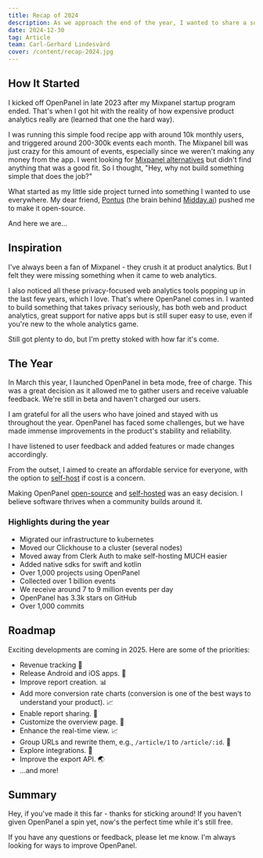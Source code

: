 ```yaml
---
title: Recap of 2024
description: As we approach the end of the year, I wanted to share a summary of how this year unfolded and how everything began.
date: 2024-12-30
tag: Article
team: Carl-Gerhard Lindesvärd
cover: /content/recap-2024.jpg
---
```


## How It Started

I kicked off OpenPanel in late 2023 after my Mixpanel startup program ended. That's when I got hit with the reality of how expensive product analytics really are (learned that one the hard way).

I was running this simple food recipe app with around 10k monthly users, and triggered around 200-300k events each month. The Mixpanel bill was just crazy for this amount of events, especially since we weren't making any money from the app. I went looking for [Mixpanel alternatives](/articles/alternatives-to-mixpanel) but didn't find anything that was a good fit. So I thought, "Hey, why not build something simple that does the job?"

What started as my little side project turned into something I wanted to use everywhere. My dear friend, [Pontus](https://twitter.com/pontusab) (the brain behind [Midday.ai](https://midday.ai)) pushed me to make it open-source.

And here we are...

## Inspiration

I've always been a fan of Mixpanel - they crush it at product analytics. But I felt they were missing something when it came to web analytics.

I also noticed all these privacy-focused web analytics tools popping up in the last few years, which I love. That's where OpenPanel comes in. I wanted to build something that takes privacy seriously, has both web and product analytics, great support for native apps but is still super easy to use, even if you're new to the whole analytics game.

Still got plenty to do, but I'm pretty stoked with how far it's come.

## The Year

In March this year, I launched OpenPanel in beta mode, free of charge. This was a great decision as it allowed me to gather users and receive valuable feedback. We're still in beta and haven't charged our users.

I am grateful for all the users who have joined and stayed with us throughout the year. OpenPanel has faced some challenges, but we have made immense improvements in the product's stability and reliability.

I have listened to user feedback and added features or made changes accordingly.

From the outset, I aimed to create an affordable service for everyone, with the option to [self-host](https://openpanel.dev/docs/self-hosting/self-hosting) if cost is a concern.

Making OpenPanel [open-source](https://git.new/openpanel) and [self-hosted](https://openpanel.dev/docs/self-hosting/self-hosting) was an easy decision. I believe software thrives when a community builds around it.

### Highlights during the year

- Migrated our infrastructure to kubernetes
- Moved our Clickhouse to a cluster (several nodes)
- Moved away from Clerk Auth to make self-hosting MUCH easier
- Added native sdks for swift and kotlin
- Over 1,000 projects using OpenPanel
- Collected over 1 billion events
- We receive around 7 to 9 million events per day
- OpenPanel has 3.3k stars on GitHub
- Over 1,000 commits

## Roadmap

Exciting developments are coming in 2025. Here are some of the priorities:

- Revenue tracking 💸
- Release Android and iOS apps. 📱
- Improve report creation. 📊
- Add more conversion rate charts (conversion is one of the best ways to understand your product). 📈
- Enable report sharing. 🔗
- Customize the overview page. 🎨
- Enhance the real-time view. 📈
- Group URLs and rewrite them, e.g., `/article/1` to `/article/:id`. 🔗
- Explore integrations. 🔌
- Improve the export API. 🌏
- …and more!

## Summary

Hey, if you've made it this far - thanks for sticking around! If you haven't given OpenPanel a spin yet, now's the perfect time while it's still free.

If you have any questions or feedback, please let me know. I'm always looking for ways to improve OpenPanel.